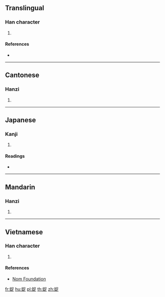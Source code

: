 ==Translingual==

===Han character===
{{Han char|rn=38|rad=女|as=07|sn=10|four=46481|canj=VRYO|ids=⿰女足}}

# {{defn|Han|sort=女07}}

====References====
* {{Han ref|kx=0262.140|dkj=06302|dj=0529.040|hdz=21051.110|uh=5A16|ud=23062|bh=D15C|bd=53596}}

----

==Cantonese==

===Hanzi===
{{yue-hanzi|jyut=[[cuk1]], [[zuk6]]|y=chuk1, juk6}}

# {{defn|lang=yue|sort=女07}}

----

==Japanese==

===Kanji===
{{ja-kanji|grade=|rs=女07}}

# {{defn|lang=ja|sort=女07}}

====Readings====
* {{ja-readings|on=[[さく]] (saku), [[しょく]] (shoku), [[そく]] (soku)|kun=[[つとぅっむ]] (tsutusmu), [[よい]] (yoi), [[おさえる]] (osaeru), [[うながす]] (unagasu)}}

----

==Mandarin==

===Hanzi===
{{cmn-hanzi|pin=[[chuò]] ([[chuo4]])|wg=ch'o<sup>4</sup>}}

# {{defn|lang=cmn|sort=女07}}

----

==Vietnamese==

===Han character===
{{vi-hantu|[[xúc]]|rs=女07}}

# {{defn|lang=vi|sort=女07}}

====References====
* [http://nomfoundation.org/common/nom_details.php?codepoint=5a16 Nom Foundation]

[[fr:娖]]
[[hu:娖]]
[[pl:娖]]
[[th:娖]]
[[zh:娖]]